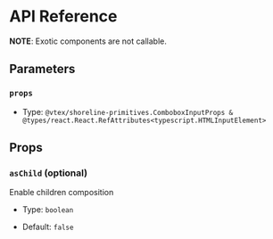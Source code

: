 # API Reference

**NOTE**: Exotic components are not callable.

## Parameters

### `props`

- Type: `@vtex/shoreline-primitives.ComboboxInputProps & @types/react.React.RefAttributes<typescript.HTMLInputElement>`

## Props

### `asChild` (optional)

Enable children composition

- Type: `boolean`

- Default: `false`
